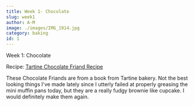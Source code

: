 ```yaml
---
title: Week 1- Chocolate
slug: week1
author: A-M
image: ./images/IMG_1914.jpg
category: baking
id: 1
---
```


<div className="main-page-container">
  <p className="main-page-header">Week 1: Chocolate</p>
  <p className="sub-header-cream">Recipe: <a
    className="category-link baking"
    href="http://www.crumblycookie.net/2011/08/18/chocolate-friands/"
  >
    Tartine Chocolate Friand Recipe
  </a>  </p>

  <p className="post-text">
  These Chocolate Friands are from a book from Tartine bakery. Not the best looking things I've
    made lately since I utterly failed at properly greasing the mini muffin pans
    today, but they are a really fudgy brownie like cupcake. I would definitely
    make them again.
  </p>

</div>
